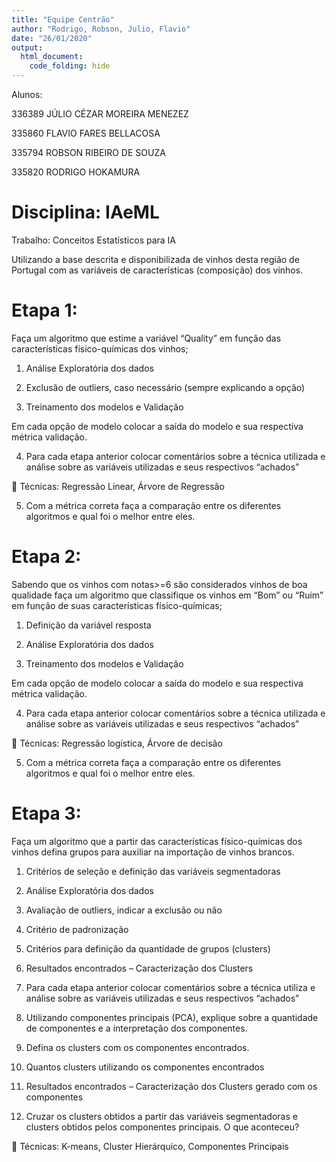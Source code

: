 ---
title: "Equipe Centrão"
author: "Rodrigo, Robson, Julio, Flavio"
date: "26/01/2020"
output:
  html_document:
    code_folding: hide
---

Alunos:

336389 JÚLIO CÉZAR MOREIRA MENEZEZ

335860 FLAVIO FARES BELLACOSA

335794 ROBSON RIBEIRO DE SOUZA

335820 RODRIGO HOKAMURA


# Disciplina: IAeML

Trabalho: Conceitos Estatísticos para IA

Utilizando a base descrita e disponibilizada de vinhos desta região de Portugal com as variáveis de características (composição) dos vinhos.

# Etapa 1:

Faça um algoritmo que estime a variável “Quality” em função das características físico-químicas dos vinhos;

1.	Análise Exploratória dos dados

2.	Exclusão de outliers, caso necessário (sempre explicando a opção)

3.	Treinamento dos modelos e Validação 

Em cada opção de modelo colocar a saída do modelo e sua respectiva métrica validação.

4.	Para cada etapa anterior colocar comentários sobre a técnica utilizada e análise sobre as variáveis utilizadas e seus respectivos “achados”  

	Técnicas: Regressão Linear, Árvore de Regressão

5.	Com a métrica correta faça a comparação entre os diferentes algoritmos e qual foi o melhor entre eles.


# Etapa 2:
 
Sabendo que os vinhos com notas>=6 são considerados vinhos de boa qualidade faça um algoritmo que classifique os vinhos em “Bom” ou “Ruim” em função de suas características físico-químicas;

1.	Definição da variável resposta

2.	Análise Exploratória dos dados

3.	Treinamento dos modelos e Validação 

Em cada opção de modelo colocar a saída do modelo e sua respectiva métrica validação.

4.	Para cada etapa anterior colocar comentários sobre a técnica utilizada e análise sobre as variáveis utilizadas e seus respectivos “achados"

	Técnicas: Regressão logística, Árvore de decisão 

5.	Com a métrica correta faça a comparação entre os diferentes algoritmos e qual foi o melhor entre eles.

# Etapa 3:

Faça um algoritmo que a partir das características físico-químicas dos vinhos defina grupos para auxiliar na importação de vinhos brancos.

1.	Critérios de seleção e definição das variáveis segmentadoras

2.	Análise Exploratória dos dados

3.	Avaliação de outliers, indicar a exclusão ou não

4.	Critério de padronização

5.	Critérios para definição da quantidade de grupos (clusters)

6.	Resultados encontrados – Caracterização dos Clusters

7.	Para cada etapa anterior colocar comentários sobre a técnica utiliza e análise sobre as variáveis utilizadas e seus respectivos “achados”  

8.	Utilizando componentes principais (PCA), explique sobre a quantidade de componentes e a interpretação dos componentes.

9.	Defina os clusters com os componentes encontrados.

10.	Quantos clusters utilizando os componentes encontrados

11.	Resultados encontrados – Caracterização dos Clusters gerado com os componentes

12.	Cruzar os clusters obtidos a partir das variáveis segmentadoras e clusters obtidos pelos componentes principais. O que aconteceu?

	Técnicas: K-means, Cluster Hierárquico, Componentes Principais

